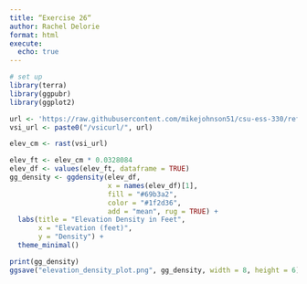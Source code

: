 ```yaml
---
title: “Exercise 26“
author: Rachel Delorie
format: html
execute:
  echo: true
---
```


```r
# set up
library(terra)
library(ggpubr)
library(ggplot2)

url <- 'https://raw.githubusercontent.com/mikejohnson51/csu-ess-330/refs/heads/main/resources/foco-elev-cm.tif'
vsi_url <- paste0("/vsicurl/", url)

elev_cm <- rast(vsi_url)
```

```r
elev_ft <- elev_cm * 0.0328084
elev_df <- values(elev_ft, dataframe = TRUE)
gg_density <- ggdensity(elev_df, 
                        x = names(elev_df)[1], 
                        fill = "#69b3a2", 
                        color = "#1f2d36",
                        add = "mean", rug = TRUE) +
  labs(title = "Elevation Density in Feet",
       x = "Elevation (feet)",
       y = "Density") +
  theme_minimal()

print(gg_density)
ggsave("elevation_density_plot.png", gg_density, width = 8, height = 6)
```

